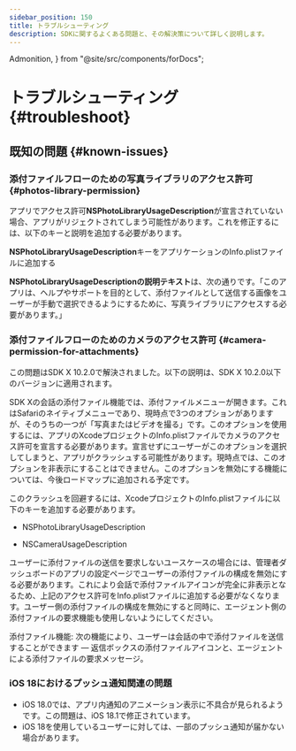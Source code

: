 ```yaml
---
sidebar_position: 150
title: トラブルシューティング
description: SDKに関するよくある問題と、その解決策について詳しく説明します。
---
```


  Admonition,
} from "@site/src/components/forDocs";


# トラブルシューティング {#troubleshoot}

## 既知の問題 {#known-issues}

### 添付ファイルフローのための写真ライブラリのアクセス許可 {#photos-library-permission}

アプリでアクセス許可**NSPhotoLibraryUsageDescription**が宣言されていない場合、アプリがリジェクトされてしまう可能性があります。これを修正するには、以下のキーと説明を追加する必要があります。

**NSPhotoLibraryUsageDescription**キーをアプリケーションのInfo.plistファイルに追加する

**NSPhotoLibraryUsageDescriptionの説明テキスト**は、次の通りです。「このアプリは、ヘルプやサポートを目的として、添付ファイルとして送信する画像をユーザーが手動で選択できるようにするために、写真ライブラリにアクセスする必要があります。」

### 添付ファイルフローのためのカメラのアクセス許可 {#camera-permission-for-attachments}

<Admonition type="info" title="注意">

この問題はSDK X 10.2.0で解決されました。以下の説明は、SDK X 10.2.0以下のバージョンに適用されます。

</Admonition>

SDK Xの会話の添付ファイル機能では、添付ファイルメニューが開きます。これはSafariのネイティブメニューであり、現時点で3つのオプションがありますが、そのうちの一つが「写真またはビデオを撮る」です。このオプションを使用するには、アプリのXcodeプロジェクトのInfo.plistファイルでカメラのアクセス許可を宣言する必要があります。宣言せずにユーザーがこのオプションを選択してしまうと、アプリがクラッシュする可能性があります。現時点では、このオプションを非表示にすることはできません。このオプションを無効にする機能については、今後ロードマップに追加される予定です。

このクラッシュを回避するには、XcodeプロジェクトのInfo.plistファイルに以下のキーを追加する必要があります。

- NSPhotoLibraryUsageDescription

- NSCameraUsageDescription

ユーザーに添付ファイルの送信を要求しないユースケースの場合には、管理者ダッシュボードのアプリの設定ページでユーザーの添付ファイルの構成を無効にする必要があります。これにより会話で添付ファイルアイコンが完全に非表示となるため、上記のアクセス許可をInfo.plistファイルに追加する必要がなくなります。ユーザー側の添付ファイルの構成を無効にすると同時に、エージェント側の添付ファイルの要求機能も使用しないようにしてください。

<Admonition type="info" title="注意">

添付ファイル機能: 次の機能により、ユーザーは会話の中で添付ファイルを送信することができます — 返信ボックスの添付ファイルアイコンと、エージェントによる添付ファイルの要求メッセージ。

</Admonition>

<UserClickOnActionDelegateIssue />

### iOS 18におけるプッシュ通知関連の問題

- iOS 18.0では、アプリ内通知のアニメーション表示に不具合が見られるようです。この問題は、iOS 18.1で修正されています。
- iOS 18を使用しているユーザーに対しては、一部のプッシュ通知が届かない場合があります。